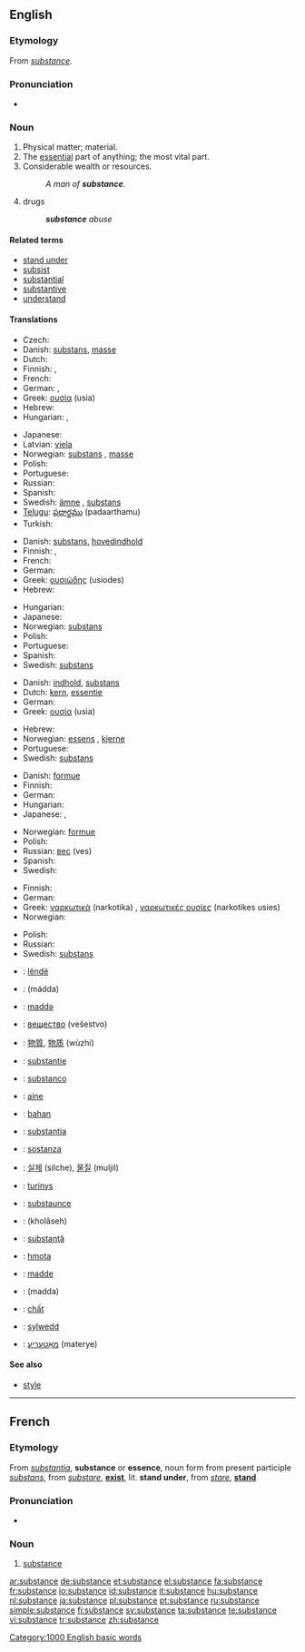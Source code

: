 ==English==
{{wikipedia}}

===Etymology===
From {{etyl|fro}} ''[[#French|substance]]''.

===Pronunciation===
* {{audio|en-us-substance.ogg|Audio (US)}}

===Noun===
{{en-noun}}

# Physical matter; material.
# The [[essential]] part of anything; the most vital part.
# Considerable wealth or resources.
#: ''A man of '''substance'''.''
# drugs
#: '''''substance''' abuse''

====Related terms====
* [[stand under]]
* [[subsist]]
* [[substantial]]
* [[substantive]]
* [[understand]]

====Translations====
{{trans-top|matter}}
* Czech: {{t+|cs|látka|f}}
* Danish: [[substans]], [[masse]]
* Dutch: {{t+|nl|substantie|f}}
* Finnish: {{t+|fi|aine}}, {{t+|fi|materia}}
* French: {{t+|fr|substance|f}}
* German: {{t+|de|Substanz|f}}, {{t|de|Stoff|m}}
* Greek: [[ουσία]] (usia) {{f}}
* Hebrew: {{he-translation|חומר|khómer}} {{m}}
* Hungarian: {{t|hu|anyag}}, {{t|hu|tartalom}}
{{trans-mid}}
* Japanese: {{t+|ja|物質|tr=busshitsu|sc=Jpan}}
* Latvian: [[viela]] {{f}}
* Norwegian: [[substans]] {{m}}, [[masse]] {{m}}
* Polish: {{t+|pl|substancja|f}}
* Portuguese: {{t+|pt|substância|f}}
* Russian: {{t+|ru|вещество|n|tr=veščestvó|sc=Cyrl}}
* Spanish: {{t|es|sustancia|f}}
* Swedish: [[ämne]] {{n}}, [[substans]] {{c}}
* [[Telugu]]: [[పదార్థము]] (padaarthamu)
* Turkish: {{t+|tr|madde}}
{{trans-bottom}}

{{trans-top|essential part}}
* Danish: [[substans]], [[hovedindhold]]
* Finnish: {{t+|fi|ydin}}, {{t+|fi|substanssi}}
* French: {{t+|fr|substance|f}}
* German: {{t+|de|Substanz|f}}
* Greek: [[ουσιώδης]] (usiodes) {{m}}
* Hebrew: {{he-translation|תוכן|tókhen}} {{m}}
{{trans-mid}}
* Hungarian: {{t|hu|lényeg}}
* Japanese: {{t|ja|骨子|tr=kosshi|sc=Jpan}}
* Norwegian: [[substans]] {{m}}
* Polish: {{t+|pl|istota|f}}
* Portuguese: {{t+|pt|substância|f}}
* Spanish: {{t|es|sustancia|f}}
* Swedish: [[substans]] {{c}}
{{trans-bottom}}

{{trans-top|true meaning}}
* Danish: [[indhold]], [[substans]]
* Dutch: [[kern]], [[essentie]] {{f}}
* German: {{t+|de|Substanz|f}}
* Greek: [[ουσία]] (usia) {{f}}
{{trans-mid}}
* Hebrew: {{he-translation|מהות|mahút}} {{f}}
* Norwegian: [[essens]] {{m}}, [[kjerne]] {{m}}
* Portuguese: {{t+|pt|substância|f}}
* Swedish: [[substans]] {{c}}
{{trans-bottom}}

{{trans-top|considerable wealth}}
* Danish: [[formue]]
* Finnish: {{t+|fi|vara|alt=varat}}
* German: {{t+|de|Substanz|f}}
* Hungarian: {{t|hu|vagyon}}
* Japanese: {{t-|ja|本質|tr=honshitsu|sc=Jpan}}, {{t-|ja|実体|tr=jittai|sc=Jpan}}
{{trans-mid}}
* Norwegian: [[formue]] {{m}}
* Polish: {{t-|pl|majątek|m}}
* Russian: [[вес]] (ves) {{m}}
* Spanish: {{t|es|sustancia|f}}
* Swedish: {{t-|sv|resurs|c}}
{{trans-bottom}}

{{trans-top|drugs}}
* Finnish: {{t+|fi|aine|alt=aineet}}
* German: {{t+|de|Substanz|f}}
* Greek: [[ναρκωτικά]] (narkotika) {{n|p}}, [[ναρκωτικές ουσίες]] (narkotikes usies) {{f|p}}
* Norwegian: {{t+|no|narkotika}}
{{trans-mid}}
* Polish: {{t-|pl|narkotyk|m}}
* Russian: {{t+|ru|вещество|n|tr=veščestvó|sc=Cyrl}}
* Swedish: [[substans]] {{c}}
{{trans-bottom}}

{{checktrans-top}}
* {{ttbc|Albanian}}: [[lëndë]]
* {{ttbc|Arabic}}: {{Arab|[[مادة]]}} (mádda) {{f}}
* {{ttbc|Azeri}}: [[maddə]]
* {{ttbc|Bulgarian}}: [[вещество]] (vešestvo) {{n}}
* {{ttbc|Chinese}}: [[物質]], [[物质]] (wùzhí)
* {{ttbc|Dutch}}: [[substantie]]
* {{ttbc|Esperanto}}: [[substanco]]
* {{ttbc|Estonian}}: [[aine]]
* {{ttbc|Indonesian}}: [[bahan]]
* {{ttbc|Interlingua}}: [[substantia]]
* {{ttbc|Italian}}: [[sostanza]] {{f}}
{{checktrans-mid}}
* {{ttbc|Korean}}: [[실체]] (silche), [[물질]] (muljil)
* {{ttbc|Lithuanian}}: [[turinys]]
* {{ttbc|Middle English}}: [[substaunce]]
* {{ttbc|Persian}}: {{fa-Arab|[[خلاصه]]}} (kholâseh)
* {{ttbc|Romanian}}: [[substanţă]] {{f}}
* {{ttbc|Slovak}}: [[hmota]] {{f}}
* {{ttbc|Turkish}}: [[madde]]
* {{ttbc|Uyghur}}: (madda)
* {{ttbc|Vietnamese}}: [[chất]]
* {{ttbc|Welsh}}: [[sylwedd]]
* {{ttbc|Yiddish}}: [[מאַטעריע]] (materye)
{{checktrans-bottom}}

====See also====
* [[style]]

[[Category:1000 English basic words]]

----

==French==

===Etymology===
From {{etyl|la}} ''[[substantia]]'', '''substance''' or '''essence''', noun form from present participle ''[[substans]]'', from ''[[substare]]'', '''[[exist]]''', lit. '''stand under''', from ''[[stare]]'', '''[[stand]]'''

===Pronunciation===
* {{audio|Fr-substance.ogg|audio}}

===Noun===
{{fr-noun|f}}

# [[#Noun|substance]]

[[ar:substance]]
[[de:substance]]
[[et:substance]]
[[el:substance]]
[[fa:substance]]
[[fr:substance]]
[[io:substance]]
[[id:substance]]
[[it:substance]]
[[hu:substance]]
[[nl:substance]]
[[ja:substance]]
[[pl:substance]]
[[pt:substance]]
[[ru:substance]]
[[simple:substance]]
[[fi:substance]]
[[sv:substance]]
[[ta:substance]]
[[te:substance]]
[[vi:substance]]
[[tr:substance]]
[[zh:substance]]